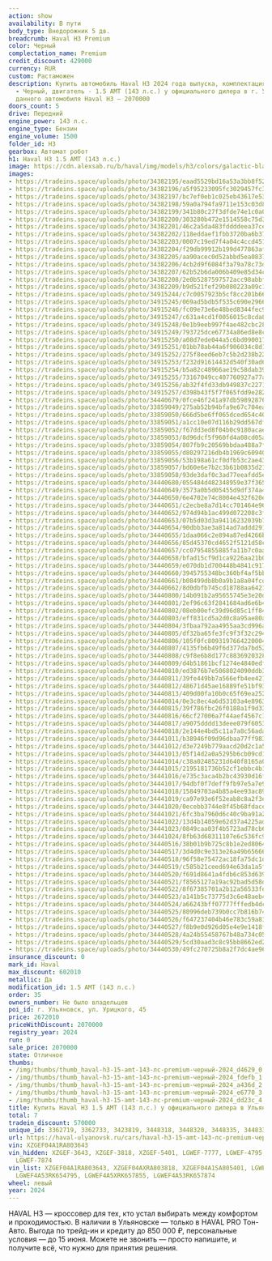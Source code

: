 ```yaml
---
action: show
availability: В пути
body_type: Внедорожник 5 дв.
breadcrumb: Haval H3 Premium
color: Черный
complectation_name: Premium
credit_discount: 429000
currency: RUR
custom: Растаможен
description: Купить автомобиль Haval H3 2024 года выпуска, комплектация Premium, цвет
  - Черный, двигатель - 1.5 AMT (143 л.с.) у официального дилера в г. Ульяновск. Стоимость
  данного автомобиля Haval H3 – 2070000
doors_count: 5
drive: Передний
engine_power: 143 л.с.
engine_type: Бензин
engine_volume: 1500
folder_id: H3
gearbox: Автомат робот
h1: Haval H3 1.5 AMT (143 л.с.)
image: https://cdn.alexsab.ru/b/haval/img/models/h3/colors/galactic-black.webp
images:
- https://tradeins.space/uploads/photo/34382195/eaad5529bd16a53a3bb8f52a5fcd4629.JPG
- https://tradeins.space/uploads/photo/34382196/a5f95233095fc3029457fc3e0c7fdefb.JPG
- https://tradeins.space/uploads/photo/34382197/bc7ef0eb1c025eb43617e53bf02a436d.JPG
- https://tradeins.space/uploads/photo/34382198/59a0a794fa9711e153c03d8350ee6770.JPG
- https://tradeins.space/uploads/photo/34382199/341b80c27f3dfde74e1c0a04d75dd23c.JPG
- https://tradeins.space/uploads/photo/34382200/303280b472e1514558c75d3a10115f8e.JPG
- https://tradeins.space/uploads/photo/34382201/46c2a5da483fddddeea37ce091951f7b.JPG
- https://tradeins.space/uploads/photo/34382202/118eddaef1fbb3720ba6b376b49f2a0b.JPG
- https://tradeins.space/uploads/photo/34382203/0007c19ed7f4a04c4ccd451393ea9e9c.JPG
- https://tradeins.space/uploads/photo/34382204/f29db99912b199d477863af6502b4dd3.JPG
- https://tradeins.space/uploads/photo/34382205/aa90acec0d52abbd5ea0837d670a7e33.JPG
- https://tradeins.space/uploads/photo/34382206/4cb2d9f6084f3a79a78c73dba8d7dbba.JPG
- https://tradeins.space/uploads/photo/34382207/62b52b6da006b409e85d34ca51cd446d.JPG
- https://tradeins.space/uploads/photo/34382208/2e0b5287597572acc98abbf2d7b155df.JPG
- https://tradeins.space/uploads/photo/34382209/b9d521fef29b080223a09c1af27565c7.JPG
- https://tradeins.space/uploads/photo/34915244/c7c0057923b5cf8cc201b661c6d14c4d.JPG
- https://tradeins.space/uploads/photo/34915245/069ad5bdb5f535c690e2966c6e0d438e.JPG
- https://tradeins.space/uploads/photo/34915246/fc09e73e6e48bed8344fec902a341528.jpg
- https://tradeins.space/uploads/photo/34915247/c631a4cd1f0056015c8cda8d395c75d3.jpg
- https://tradeins.space/uploads/photo/34915248/0e1b9eeb997f4ae482cbc285e1a50b75.jpg
- https://tradeins.space/uploads/photo/34915249/793725dce67734a86ed8e8c547e96960.jpg
- https://tradeins.space/uploads/photo/34915250/a08d7ede044a5c6bd0900176abcf469d.jpg
- https://tradeins.space/uploads/photo/34915251/01bb78ab44a6f906034c8d1098e1290c.jpg
- https://tradeins.space/uploads/photo/34915252/275f8eed6eb7c5b2d238b22f1d10c481.jpg
- https://tradeins.space/uploads/photo/34915253/f232d91614432d540f30ad68aaec7529.jpg
- https://tradeins.space/uploads/photo/34915254/b5a82c48966ae19c58dab39368f5c313.jpg
- https://tradeins.space/uploads/photo/34915255/73167049cc407760927a77a85bb9516b.jpg
- https://tradeins.space/uploads/photo/34915256/ab32f4fd33db949837c22716996c3041.jpg
- https://tradeins.space/uploads/photo/34915257/d398b43f5f7f065fdd9e282c61fb7382.jpg
- https://tradeins.space/uploads/photo/34440679/0fce46f241a97db59892876dfb324a93.jpg
- https://tradeins.space/uploads/photo/33859049/275ab52b94bfa9e67c704ea0c981bf44.JPG
- https://tradeins.space/uploads/photo/33859050/666d5be6ff065dced654c40179ff5272.JPG
- https://tradeins.space/uploads/photo/33859051/a1cc10e07d116b29dd567dff4a977775.JPG
- https://tradeins.space/uploads/photo/33859052/f67dd3ed8f04b0c9180acae9d1f9de79.JPG
- https://tradeins.space/uploads/photo/33859053/8d96dcf5f960fd4a08cd05a1e8465fe8.JPG
- https://tradeins.space/uploads/photo/33859054/807fb9c20569bbdaa488a7f16acb34e0.JPG
- https://tradeins.space/uploads/photo/33859055/d80297216db4b1969c6094005b9babb3.JPG
- https://tradeins.space/uploads/photo/33859056/53b198a61cf0dfb53c2ae438da723596.JPG
- https://tradeins.space/uploads/photo/33859057/bd60e6e7b2c3b61b0835d2198037e135.JPG
- https://tradeins.space/uploads/photo/33859058/93de3daf0c3ad77eeafdd5e1789bc9ec.JPG
- https://tradeins.space/uploads/photo/34440680/055484d482348959e37f365663719b8b.jpg
- https://tradeins.space/uploads/photo/34440649/3573a0b5d05455d9df374a4e503b33e0.JPG
- https://tradeins.space/uploads/photo/34440650/6e4702e74c8004e432f620e2acc0dcd3.JPG
- https://tradeins.space/uploads/photo/34440651/c2ecbe8a7d14cc701464e96fd840b24b.JPG
- https://tradeins.space/uploads/photo/34440652/974d94b1ac499d072208c3f05a9d9a59.JPG
- https://tradeins.space/uploads/photo/34440653/07b5d03d3a94116232039b7a56c54d7d.JPG
- https://tradeins.space/uploads/photo/34440654/90dbb3ae3a814ad7addd2919d199f649.JPG
- https://tradeins.space/uploads/photo/34440655/1daa066c2e894a87ed4266b08299cccb.JPG
- https://tradeins.space/uploads/photo/34440656/85d45370cd4652f5121d58ce962f4785.JPG
- https://tradeins.space/uploads/photo/34440657/cc07954855885fa11b7c0aa87f83aeb0.JPG
- https://tradeins.space/uploads/photo/34440658/bfad15cf9d1ca9226aa21b0e6c9bca7f.jpg
- https://tradeins.space/uploads/photo/34440659/e070db1d700448b4841c917925f02bce.jpg
- https://tradeins.space/uploads/photo/34440660/3945755348bc360bf4af5bbdd9d7bc3a.jpg
- https://tradeins.space/uploads/photo/34440661/b08499db8b0a9b1a8a04fcd2fa6bb0c2.jpg
- https://tradeins.space/uploads/photo/34440662/8d0dbfb745cd18788aa6421fc5aefdf5.jpg
- https://tradeins.space/uploads/photo/34440800/14b091b2a95655745e3e20d4d3287ee4.JPG
- https://tradeins.space/uploads/photo/34440801/2ef96c63f2841684ad6e6b40206eda42.JPG
- https://tradeins.space/uploads/photo/34440802/08eb00efc39d96d85c1ff84918482d69.JPG
- https://tradeins.space/uploads/photo/34440803/eff831cd5a2d0c8a95ae80af94306ba6.JPG
- https://tradeins.space/uploads/photo/34440804/3fbaa792aa4955aa3cd996a0df4ad604.JPG
- https://tradeins.space/uploads/photo/34440805/df32ba65fe3fc9f3f32c294fb7f7f985.jpg
- https://tradeins.space/uploads/photo/34440806/105f0fc8093197664220004aef830e65.jpg
- https://tradeins.space/uploads/photo/34440807/4135fb6b49f6d377da7bd52366896ed9.jpg
- https://tradeins.space/uploads/photo/34440808/c9f8e6b8d177c88369203283212d299b.jpg
- https://tradeins.space/uploads/photo/34440809/d4b51861bcf1274e4840edfaa4717933.jpg
- https://tradeins.space/uploads/photo/34440810/ed3876b7e5068024090ddb30e338c481.jpg
- https://tradeins.space/uploads/photo/34440811/39fe449bb7a566efb4ee42157901ad59.jpg
- https://tradeins.space/uploads/photo/34440812/48671d45ae16889fe51bf932fbcf92bf.jpg
- https://tradeins.space/uploads/photo/34440813/409d00fa10b0c65f69ea2529ad2cc6c4.jpg
- https://tradeins.space/uploads/photo/34440814/0e3c8ec4a6d53103a4e896337d29fcb1.jpg
- https://tradeins.space/uploads/photo/34440815/39f786fbc26f0188a1f9d33ada1e9413.jpg
- https://tradeins.space/uploads/photo/34440816/66cf27006a7f44aef4567c145cba1046.jpg
- https://tradeins.space/uploads/photo/34440817/a9075dddd13deee079f6053029332a17.jpg
- https://tradeins.space/uploads/photo/34440818/2e144e4bd5c11a7a8c56ada82a849c29.jpg
- https://tradeins.space/uploads/photo/34441011/b38946f09d96dbaa77ff983240832e46.jpg
- https://tradeins.space/uploads/photo/34441012/d3e7249b779aacd20d2c1a595c0921da.jpg
- https://tradeins.space/uploads/photo/34441013/05f14d2a0a5295b6cb09cd13b4393fff.jpg
- https://tradeins.space/uploads/photo/34441014/c38a02485231d640f8165a0d18f84587.jpg
- https://tradeins.space/uploads/photo/34441015/2195181736b52cf1ebbc4b16c8e20cb6.jpg
- https://tradeins.space/uploads/photo/34441016/e735c3aca4b2bc43930d16f6f5e6015c.jpg
- https://tradeins.space/uploads/photo/34441017/94dbf0f7deff9fb97e5a7e98e80df3b2.jpg
- https://tradeins.space/uploads/photo/34441018/15849703a4b85a4ee93ac898a3b3629b.jpg
- https://tradeins.space/uploads/photo/34441019/ca97e93e6f52eab8c8a2f3ec3e1f7ee6.jpg
- https://tradeins.space/uploads/photo/34441020/0ecebb3744e8f45b68fdace24a67af45.jpg
- https://tradeins.space/uploads/photo/34441021/6fc3ba7960d6c40c9ba91a2217986b73.jpg
- https://tradeins.space/uploads/photo/34441022/13d4b14059e62d37a4225adea110b80f.jpg
- https://tradeins.space/uploads/photo/34441023/0849caa03f4b5723ad78cb67f5aa176f.jpg
- https://tradeins.space/uploads/photo/34441024/8fb63d68311107e6c536fc9a62446b05.jpg
- https://tradeins.space/uploads/photo/34440516/38b01b9b725c8b1e2ed80646cd355eea.JPG
- https://tradeins.space/uploads/photo/34440517/3d4d0c9e313e26a49b65666ca6e6e84d.JPG
- https://tradeins.space/uploads/photo/34440518/96f58e75472ac18fa75dc1dc89409302.JPG
- https://tradeins.space/uploads/photo/34440519/c585b21ceed694e63da1a5fc9a9d8579.JPG
- https://tradeins.space/uploads/photo/34440520/f691d8641a4fdb6c853d639345a3c5f5.JPG
- https://tradeins.space/uploads/photo/34440521/f8565127a19ac92bad5d58df30abebc1.JPG
- https://tradeins.space/uploads/photo/34440522/8f67385701a2b12a56533fe030bf5e09.JPG
- https://tradeins.space/uploads/photo/34440523/a141b5c73775d3c6e48aeb4af8a8f0e8.JPG
- https://tradeins.space/uploads/photo/34440524/a66243bff07777fffedb4dc0e2eed317.jpg
- https://tradeins.space/uploads/photo/34440525/80996deb739b0cc7b816b747a05baac3.jpg
- https://tradeins.space/uploads/photo/34440526/f647237404b46e783c59a818a94109a0.jpg
- https://tradeins.space/uploads/photo/34440527/f8b9e0d926d05e4e9e1418faecdf0dc8.jpg
- https://tradeins.space/uploads/photo/34440528/4a24b55458767b48a734c05d86a3951c.jpg
- https://tradeins.space/uploads/photo/34440529/5cd30aad3c8c95bb8662ed241b5b8774.jpg
- https://tradeins.space/uploads/photo/34440530/49fc270725b8a2f7dc4ae96edd2e1851.jpg
insurance_discount: 0
mark_id: Haval
max_discount: 602010
metallic: Да
modification_id: 1.5 AMT (143 л.с.)
order: 35
owners_number: Не было владельцев
poi_id: г. Ульяновск, ул. Урицкого, 45
price: 2672010
priceWithDiscount: 2070000
registry_year: 2024
run: 0
sale_price: 2070000
state: Отличное
thumbs:
- /img/thumbs/thumb_haval-h3-15-amt-143-лс-premium-черный-2024_d4629_0.webp
- /img/thumbs/thumb_haval-h3-15-amt-143-лс-premium-черный-2024_fdefb_1.webp
- /img/thumbs/thumb_haval-h3-15-amt-143-лс-premium-черный-2024_a436d_2.webp
- /img/thumbs/thumb_haval-h3-15-amt-143-лс-premium-черный-2024_e6770_3.webp
- /img/thumbs/thumb_haval-h3-15-amt-143-лс-premium-черный-2024_dd23c_4.webp
title: Купить Haval H3 1.5 AMT (143 л.с.) у официального дилера в Ульяновске
total: 7
tradein_discount: 570000
unique_id: 3362719, 3362733, 3423819, 3448318, 3448320, 3448335, 3448337
url: https://haval-ulyanovsk.ru/cars/haval-h3-15-amt-143-лс-premium-черный-2024/
vin: XZGEF04A1RA803643
vin_hidden: XZGEF-3643, XZGEF-3818, XZGEF-5401, LGWEF-7777, LGWEF-4795, LGWEF-7855,
  LGWEF-7874
vin_list: XZGEF04A1RA803643, XZGEF04AXRA803818, XZGEF04A1SA805401, LGWEF4A55RK657777,
  LGWEF4A53RK654795, LGWEF4A5XRK657855, LGWEF4A53RK657874
wheel: левый
year: 2024
---
```

<p>
 HAVAL H3 — кроссовер для тех, кто устал выбирать между комфортом и проходимостью. В наличии в Ульяновске — только в HAVAL PRO Тон-Авто. Выгода по трейд-ин и кредиту до 850 000 ₽, персональные условия — до 15 июня. Можете не звонить — просто напишите, и получите всё, что нужно для принятия решения.
</p>
<p>
</p>
<p>
</p>
